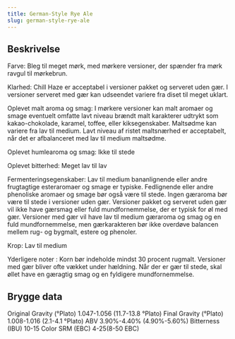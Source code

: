 ```yaml
---
title: German-Style Rye Ale
slug: german-style-rye-ale
---
```


## Beskrivelse
Farve: Bleg til meget mørk, med mørkere versioner, der spænder fra mørk ravgul til mørkebrun.

Klarhed: Chill Haze er acceptabel i versioner pakket og serveret uden gær. I versioner serveret med gær kan udseendet variere fra diset til meget uklart.

Oplevet malt aroma og smag: I mørkere versioner kan malt aromaer og smage eventuelt omfatte lavt niveau brændt malt karakterer udtrykt som kakao-chokolade, karamel, toffee, eller kiksegenskaber. Maltsødme kan variere fra lav til medium. Lavt niveau af ristet maltsnærhed er acceptabelt, når det er afbalanceret med lav til medium maltsødme.

Oplevet humlearoma og smag: Ikke til stede

Oplevet bitterhed: Meget lav til lav

Fermenteringsegenskaber: Lav til medium bananlignende eller andre frugtagtige esteraromaer og smage er typiske. Fedlignende eller andre phenoliske aromaer og smage bør også være til stede. Ingen gæraroma bør være til stede i versioner uden gær. Versioner pakket og serveret uden gær vil ikke have gærsmag eller fuld mundfornemmelse, der er typisk for øl med gær. Versioner med gær vil have lav til medium gæraroma og smag og en fuld mundfornemmelse, men gærkarakteren bør ikke overdøve balancen mellem rug- og bygmalt, estere og phenoler.

Krop: Lav til medium

Yderligere noter : Korn bør indeholde mindst 30 procent rugmalt. Versioner med gær bliver ofte vækket under hældning. Når der er gær til stede, skal øllet have en gæragtig smag og en fyldigere mundfornemmelse.



## Brygge data
Original Gravity (°Plato) 1.047-1.056 (11.7-13.8 °Plato)
Final Gravity  (°Plato) 1.008-1.016 (2.1-4.1 °Plato)
ABV 3.90%-4.40% (4.90%-5.60%)
Bitterness (IBU) 10-15
Color SRM (EBC) 4-25(8-50 EBC)					

